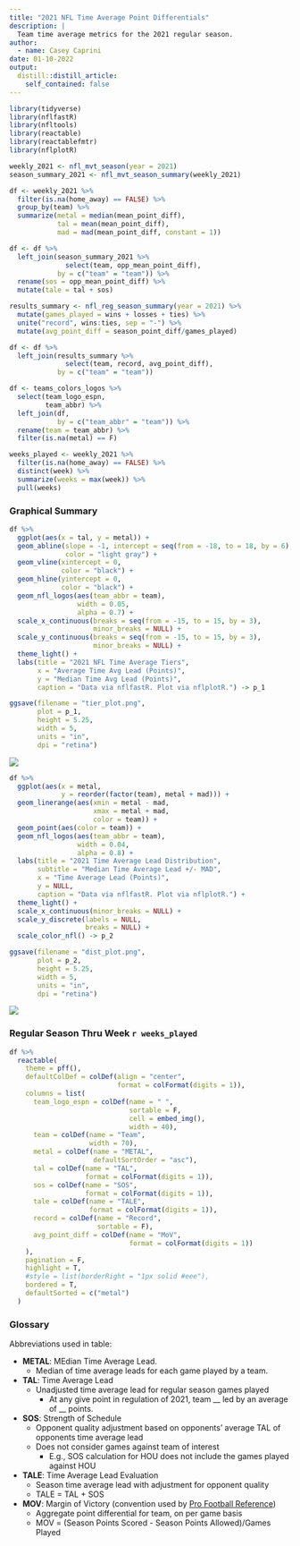 ```yaml
---
title: "2021 NFL Time Average Point Differentials"
description: |
  Team time average metrics for the 2021 regular season.
author:
  - name: Casey Caprini
date: 01-10-2022
output:
  distill::distill_article:
    self_contained: false
---
```


```r
library(tidyverse)
library(nflfastR)
library(nfltools)
library(reactable)
library(reactablefmtr)
library(nflplotR)

weekly_2021 <- nfl_mvt_season(year = 2021)
season_summary_2021 <- nfl_mvt_season_summary(weekly_2021)

df <- weekly_2021 %>%
  filter(is.na(home_away) == FALSE) %>%
  group_by(team) %>%
  summarize(metal = median(mean_point_diff),
            tal = mean(mean_point_diff),
            mad = mad(mean_point_diff, constant = 1))

df <- df %>%
  left_join(season_summary_2021 %>%
              select(team, opp_mean_point_diff),
            by = c("team" = "team")) %>%
  rename(sos = opp_mean_point_diff) %>%
  mutate(tale = tal + sos)

results_summary <- nfl_reg_season_summary(year = 2021) %>%
  mutate(games_played = wins + losses + ties) %>%
  unite("record", wins:ties, sep = "-") %>%
  mutate(avg_point_diff = season_point_diff/games_played)

df <- df %>%
  left_join(results_summary %>%
              select(team, record, avg_point_diff),
            by = c("team" = "team"))

df <- teams_colors_logos %>%
  select(team_logo_espn,
         team_abbr) %>%
  left_join(df,
            by = c("team_abbr" = "team")) %>%
  rename(team = team_abbr) %>%
  filter(is.na(metal) == F)

weeks_played <- weekly_2021 %>%
  filter(is.na(home_away) == FALSE) %>%
  distinct(week) %>%
  summarize(weeks = max(week)) %>%
  pull(weeks)
```

### Graphical Summary

```r
df %>%
  ggplot(aes(x = tal, y = metal)) +
  geom_abline(slope = -1, intercept = seq(from = -18, to = 18, by = 6),
              color = "light gray") +
  geom_vline(xintercept = 0,
             color = "black") +
  geom_hline(yintercept = 0,
             color = "black") +
  geom_nfl_logos(aes(team_abbr = team),
                 width = 0.05,
                 alpha = 0.7) +
  scale_x_continuous(breaks = seq(from = -15, to = 15, by = 3),
                     minor_breaks = NULL) +
  scale_y_continuous(breaks = seq(from = -15, to = 15, by = 3),
                     minor_breaks = NULL) +
  theme_light() +
  labs(title = "2021 NFL Time Average Tiers",
       x = "Average Time Avg Lead (Points)",
       y = "Median Time Avg Lead (Points)",
       caption = "Data via nflfastR. Plot via nflplotR.") -> p_1

ggsave(filename = "tier_plot.png",
       plot = p_1,
       height = 5.25,
       width = 5,
       units = "in",
       dpi = "retina")
```

![](tier_plot.png)

```r
df %>%
  ggplot(aes(x = metal,
             y = reorder(factor(team), metal + mad))) +
  geom_linerange(aes(xmin = metal - mad,
                     xmax = metal + mad,
                     color = team)) +
  geom_point(aes(color = team)) +
  geom_nfl_logos(aes(team_abbr = team),
                 width = 0.04,
                 alpha = 0.8) +
  labs(title = "2021 Time Average Lead Distribution",
       subtitle = "Median Time Average Lead +/- MAD",
       x = "Time Average Lead (Points)",
       y = NULL,
       caption = "Data via nflfastR. Plot via nflplotR.") +
  theme_light() +
  scale_x_continuous(minor_breaks = NULL) +
  scale_y_discrete(labels = NULL,
                   breaks = NULL) +
  scale_color_nfl() -> p_2

ggsave(filename = "dist_plot.png",
       plot = p_2,
       height = 5.25,
       width = 5,
       units = "in",
       dpi = "retina")
```

![](dist_plot.png)

### Regular Season Thru Week ```r weeks_played```

```r

df %>%
  reactable(
    theme = pff(),
    defaultColDef = colDef(align = "center",
                           format = colFormat(digits = 1)),
    columns = list(
      team_logo_espn = colDef(name = " ",
                              sortable = F,
                              cell = embed_img(),
                              width = 40),
      team = colDef(name = "Team",
                    width = 70),
      metal = colDef(name = "METAL",
                     defaultSortOrder = "asc"),
      tal = colDef(name = "TAL",
                   format = colFormat(digits = 1)),
      sos = colDef(name = "SOS",
                   format = colFormat(digits = 1)),
      tale = colDef(name = "TALE",
                    format = colFormat(digits = 1)),
      record = colDef(name = "Record",
                      sortable = F),
      avg_point_diff = colDef(name = "MoV",
                              format = colFormat(digits = 1))
    ),
    pagination = F,
    highlight = T,
    #style = list(borderRight = "1px solid #eee"),
    bordered = T,
    defaultSorted = c("metal")
  )

```

### Glossary
Abbreviations used in table:

* <b>METAL</b>: MEdian Time Average Lead.
  * Median of time average leads for each game played by a team.
* <b>TAL</b>: Time Average Lead
  * Unadjusted time average lead for regular season games played
    * At any give point in regulation of 2021, team __ led by an average of __ points.
* <b>SOS</b>: Strength of Schedule
  * Opponent quality adjustment based on opponents' average TAL of opponents time average lead
  * Does not consider games against team of interest
    * E.g., SOS calculation for HOU does not include the games played against HOU    
* <b>TALE</b>: Time Average Lead Evaluation
  * Season time average lead with adjustment for opponent quality
  * TALE = TAL + SOS
* <b>MOV</b>: Margin of Victory (convention used by [Pro Football Reference](https://www.pro-football-reference.com/years/2021/))
  * Aggregate point differential for team, on per game basis
  * MOV = (Season Points Scored - Season Points Allowed)/Games Played

